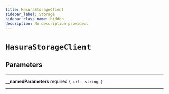 ```yaml
---
title: HasuraStorageClient
sidebar_label: Storage
sidebar_class_name: hidden
description: No description provided.
---
```


# `HasuraStorageClient`

## Parameters

---

**<span className="parameter-name">\_\_namedParameters</span>** <span className="optional-status">required</span> `{ url: string }`

---
